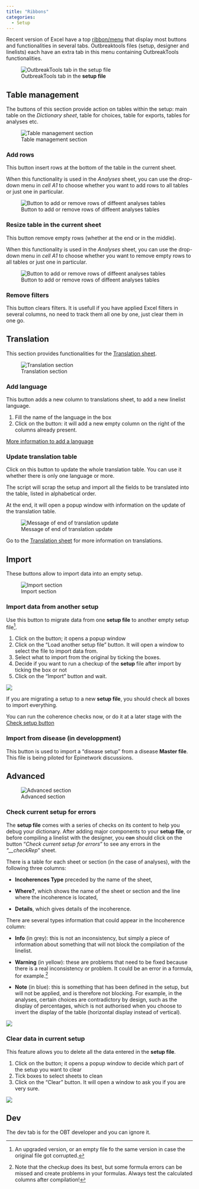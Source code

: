 ```yaml
---
title: "Ribbons"
categories: 
  - Setup
---
```



Recent version of Excel have a top [ribbon/menu](https://www.ablebits.com/office-addins-blog/excel-ribbon-guide/) that display most buttons and functionalities in several tabs. Outbreaktools files (setup, designer and linelists) each have an extra tab in this menu containing OutbreakTools functionalities.


![OutbreakTools tab in the **setup file**](../images/img-003-ribbon-setup.png){#fig-setup-ribbon fig-align="center"}

## Table management

The buttons of this section provide action on tables within the setup: main table on the *Dictionary sheet*, table for choices, table for exports, tables for analyses etc.

![Table management section](images/img-003-ribbon-setup-table.png){fig-align="center"}

### Add rows

This button insert rows at the bottom of the table in the current sheet.


When this functionality is used in the *Analyses* sheet, you can use the drop-down menu in *cell A1* to choose whether you want to add rows to all tables or just one in particular.

![Button to add or remove rows of diffeent analyses tables](../images/im-115-table-managment.png){fig-align="center"}


### Resize table in the current sheet

This button remove empty rows (whether at the end or in the middle).


When this functionality is used in the *Analyses* sheet, you can use the drop-down menu in *cell A1* to choose whether you want to remove empty rows to all tables or just one in particular.

![Button to add or remove rows of diffeent analyses tables](../images/im-117-table-managment.png){fig-align="center"}


### Remove filters

This button clears filters. It is usefull if you have applied Excel filters in several columns, no need to track them all one by one, just clear them in one go.


## Translation

This section provides functionalities for the [Translation sheet](../reference/translations_sheet.qmd).

![Translation section](images/img-003-ribbon-setup-translations.png){fig-align="center"}



### Add language

This button adds a new column to translations sheet, to add a new linelist language.

1. Fill the name of the language in the box
2. Click on the button: it will add a new empty column on the right of the columns already present.

[More information to add a language](../how_to/add_language.qmd)

### Update translation table

Click on this button to update the whole translation table. You can use it whether there is only one language or more.

The script will scrap the setup and import all the fields to be translated into the table, listed in alphabetical order.

At the end, it will open a popup window with information on the update of the translation table.

![Message of end of translation update](../reference/images/im-112-translations-sheet.png){fig-align="center"}

Go to the [Translation sheet](../reference/translations_sheet.qmd) for more information on translations.


## Import

These buttons allow to import data into an empty setup.

![Import section](images/img-003-ribbon-setup-import.png){fig-align="center"}

### Import data from another setup

Use this button to migrate data from one **setup file** to another empty setup file^[An upgraded version, or an empty file fo the same version in case the original file got corrupted.].

1. Click on the button; it opens a popup window
2. Click on the "Load another setup file" button. It will open a window to select the file to import data from.
3. Select what to import from the original by ticking the boxes.
4. Decide if you want to run a checkup of the **setup** file after import by ticking the box or not
5. Click on the "Import" button and wait.

![](images/img-004-import-setup.png){fig-align="center"}

::: {.callout-note}
If you are migrating a setup to a new **setup file**, you should check all boxes to import everything.

You can run the coherence checks now, or do it at a later stage with the [Check setup button](#sec-check-setup)
:::


### Import from disease (in developpment)

This button is used to import a "disease setup" from a disease **Master file**. This file is being piloted for Epinetwork discussions.


## Advanced {#sec-advanced}

![Advanced section](images/img-003-ribbon-setup-advanced.png){fig-align="center"}

### Check current setup for errors {#sec-check-setup}

The **setup file** comes with a series of checks on its content to help you debug your dictionary. After adding major components to your **setup file**, or before compiling a linelist with the designer, you ~~can~~ should click on the button "*Check current setup for errors*" to see any errors in the *"\_\_checkRep*" sheet.

There is a table for each sheet or section (in the case of analyses), with the following three columns:

-   **Incoherences Type** preceded by the name of the sheet,  

-   **Where?**, which shows the name of the sheet or section and the line where the incoherence is located,  

-   **Details**, which gives details of the incoherence.


There are several types information that could appear in the Incoherence column:

-   **Info** (in grey): this is not an inconsistency, but simply a piece of information about something that will not block the compilation of the linelist.    

-   **Warning** (in yellow): these are problems that need to be fixed because there is a real inconsistency or problem. It could be an error in a formula, for example.^[Note that the checkup does its best, but some formula errors can be missed and create problems in your formulas. Always test the calculated columns after compilation!]  

-   **Note** (in blue): this is something that has been defined in the setup, but will not be applied, and is therefore not blocking. For example, in the analyses, certain choices are contradictory by design, such as the display of percentages, which is not authorised when you choose to invert the display of the table (horizontal display instead of vertical).

![](../images/im-121-check-current-setup-for-errors.png){fig-align="center"}

### Clear data in current setup

This feature allows you to delete all the data entered in the **setup file**. 

1. Click on the button; it opens a popup window to decide which part of the setup you want to clear
2. Tick boxes to select sheets to clean
3. Click on the "Clear" button. It will open a window to ask you if you are very sure.

![](images/img-005-clear-setup.png){fig-align="center"}


## Dev 

The dev tab is for the OBT developer and you can ignore it.
